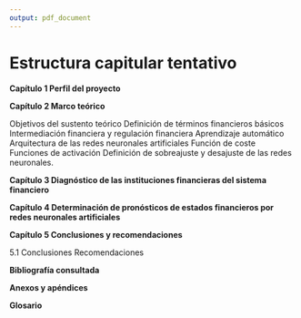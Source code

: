 ```yaml
---
output: pdf_document
---
```


# Estructura capitular tentativo

\vspace{3.5mm}
**Capítulo 1 Perfil del proyecto**
\vspace{3.5mm}

\vspace{3.5mm}
**Capítulo 2 Marco teórico**
\vspace{3.5mm}

Objetivos del sustento teórico
\newline 2.1 Definición de términos financieros básicos
\newline 2.2 Intermediación financiera y regulación financiera
\newline 2.3 Aprendizaje automático
\newline 2.4 Arquitectura de las redes neuronales artificiales
\newline 2.5 Función de coste
\newline 2.6 Funciones de activación
\newline 2.7 Definición de sobreajuste y desajuste de las redes neuronales.

\vspace{3.5mm}
**Capítulo 3 Diagnóstico de las instituciones financieras del sistema financiero**
\vspace{3.5mm}


\vspace{3.5mm}
**Capítulo 4 Determinación de pronósticos de estados financieros por redes neuronales artificiales**
\vspace{3.5mm}


\vspace{3.5mm}
**Capítulo 5 Conclusiones y recomendaciones**
\vspace{3.5mm}

5.1 Conclusiones
\newline 5.2 Recomendaciones

\vspace{3.5mm}
**Bibliografía consultada**
\vspace{3.5mm}

\vspace{3.5mm}
**Anexos y apéndices**
\vspace{3.5mm}

\vspace{3.5mm}
**Glosario**
\vspace{3.5mm}
